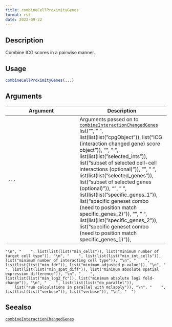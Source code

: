 ```yaml
--- 
title: combineCellProximityGenes 
format: rst 
date: 2022-09-22 
--- 
```


## Description

Combine ICG scores in a pairwise manner.


## Usage

```r
combineCellProximityGenes(...)
```


## Arguments

Argument      |Description
------------- |----------------
`...`     |      Arguments passed on to [`combineInteractionChangedGenes`](#combineinteractionchangedgenes)   list("\n", "    ", list(list(list("cpgObject")), list("ICG (interaction changed gene) score object")), "\n", "    ", list(list(list("selected_ints")), list("subset of selected cell-cell interactions (optional)")), "\n", "    ", list(list(list("selected_genes")), list("subset of selected genes (optional)")), "\n", "    ", list(list(list("specific_genes_1")), list("specific geneset combo (need to position match specific_genes_2)")), "\n", "    ", list(list(list("specific_genes_2")), list("specific geneset combo (need to position match specific_genes_1)")), 
    "\n", "    ", list(list(list("min_cells")), list("minimum number of target cell type")), "\n", "    ", list(list(list("min_int_cells")), list("minimum number of interacting cell type")), "\n", "    ", list(list(list("min_fdr")), list("minimum adjusted p-value")), "\n", "    ", list(list(list("min_spat_diff")), list("minimum absolute spatial expression difference")), "\n", "    ", list(list(list("min_log2_fc")), list("minimum absolute log2 fold-change")), "\n", "    ", list(list(list("do_parallel")), 
        list("run calculations in parallel with mclapply")), "\n", "    ", list(list(list("verbose")), list("verbose")), "\n", "  ")


## Seealso

[`combineInteractionChangedGenes`](#combineinteractionchangedgenes)


